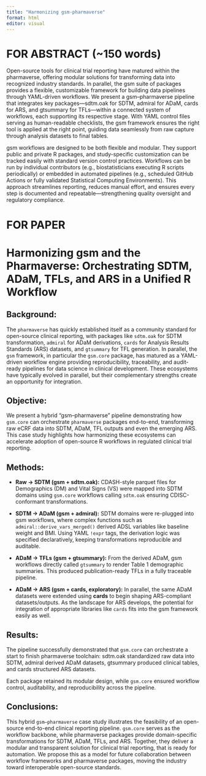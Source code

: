 ```yaml
---
title: "Harmonizing gsm-pharmaverse"
format: html
editor: visual
---
```


# FOR ABSTRACT (~150 words)

Open-source tools for clinical trial reporting have matured within the pharmaverse, offering modular solutions for transforming data into recognized industry standards. In parallel, the gsm suite of packages provides a flexible, customizable framework for building data pipelines through YAML-driven workflows. We present a gsm–pharmaverse pipeline that integrates key packages—sdtm.oak for SDTM, admiral for ADaM, cards for ARS, and gtsummary for TFLs—within a connected system of workflows, each supporting its respective stage. With YAML control files serving as human-readable checklists, the gsm framework ensures the right tool is applied at the right point, guiding data seamlessly from raw capture through analysis datasets to final tables.

gsm workflows are designed to be both flexible and modular. They support public and private R packages, and study-specific customization can be tracked easily with standard version control practices. Workflows can be run by individual contributors (e.g., biostatisticians executing R scripts periodically) or embedded in automated pipelines (e.g., scheduled GitHub Actions or fully validated Statistical Computing Environments). This approach streamlines reporting, reduces manual effort, and ensures every step is documented and repeatable—strengthening quality oversight and regulatory compliance.

# FOR PAPER

# Harmonizing gsm and the Pharmaverse: Orchestrating SDTM, ADaM, TFLs, and ARS in a Unified R Workflow

## Background:

The `pharmaverse` has quickly established itself as a community standard for open-source clinical reporting, with packages like `sdtm.oak` for SDTM transformation, `admiral` for ADaM derivations, `cards` for Analysis Results Standards (ARS) datasets, and `gtsummary` for TFL generation. In parallel, the `gsm` framework, in particular the `gsm.core` package, has matured as a YAML-driven workflow engine providing reproducibility, traceability, and audit-ready pipelines for data science in clinical development. These ecosystems have typically evolved in parallel, but their complementary strengths create an opportunity for integration.

## Objective:

We present a hybrid "gsm–pharmaverse" pipeline demonstrating how `gsm.core` can orchestrate `pharmaverse` packages end-to-end, transforming raw eCRF data into SDTM, ADaM, TFL outputs and even the emerging ARS. This case study highlights how harmonizing these ecosystems can accelerate adoption of open-source R workflows in regulated clinical trial reporting.

## Methods:

-   **Raw → SDTM (gsm + sdtm.oak):** CDASH-style parquet files for Demographics (DM) and Vital Signs (VS) were mapped into SDTM domains using `gsm.core` workflows calling `sdtm.oak` ensuring CDISC-conformant transformations.

-   **SDTM → ADaM (gsm + admiral):** SDTM domains were re-plugged into gsm workflows, where complex functions such as `admiral::derive_vars_merged()` derived ADSL variables like baseline weight and BMI. Using YAML `!expr` tags, the derivation logic was specified declaratively, keeping transformations reproducible and auditable.

-   **ADaM → TFLs (gsm + gtsummary):** From the derived ADaM, gsm workflows directly called `gtsummary` to render Table 1 demographic summaries. This produced publication-ready TFLs in a fully traceable pipeline.

-   **ADaM → ARS (gsm + cards, exploratory):** In parallel, the same ADaM datasets were extended using **cards** to begin shaping ARS-compliant datasets/outputs. As the landscape for ARS develops, the potential for integration of appropriate libraries like `cards` fits into the gsm framework easily as well.

## Results:

The pipeline successfully demonstrated that `gsm.core` can orchestrate a start to finish pharmaverse toolchain: sdtm.oak standardized raw data into SDTM, admiral derived ADaM datasets, gtsummary produced clinical tables, and cards structured ARS datasets.

Each package retained its modular design, while `gsm.core` ensured workflow control, auditability, and reproducibility across the pipeline.

## Conclusions:

This hybrid `gsm–pharmaverse` case study illustrates the feasibility of an open-source end-to-end clinical reporting pipeline. `gsm.core` serves as the workflow backbone, while pharmaverse packages provide domain-specific transformations for SDTM, ADaM, TFLs, and ARS. Together, they deliver a modular and transparent solution for clinical trial reporting, that is ready for automation. We propose this as a model for future collaboration between workflow frameworks and pharmaverse packages, moving the industry toward interoperable open-source standards.
